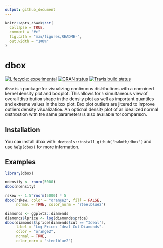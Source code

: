 ```yaml
---
output: github_document
---
```


<!-- README.md is generated from README.Rmd. Please edit that file -->

```r
knitr::opts_chunk$set(
  collapse = TRUE,
  comment = "#>",
  fig.path = "man/figures/README-",
  out.width = "100%"
)
```
# dbox

<!-- badges: start -->
[![Lifecycle: experimental](https://img.shields.io/badge/lifecycle-experimental-orange.svg)](https://www.tidyverse.org/lifecycle/#experimental)
[![CRAN status](https://www.r-pkg.org/badges/version/dbox)](https://cran.r-project.org/package=dbox)
[![Travis build status](https://travis-ci.org/hwkmth/dbox.svg?branch=master)](https://travis-ci.org/hwkmth/dbox)
<!-- badges: end -->

`dbox` is a package for visualizing continuous distributions with a combined kernel density plot and box plot. This allows for a simultaneous view of overall distribution shape in the density plot as well as important quantiles and extreme values in the box plot. Box plot outliers are jittered to improve outliers density visualization. An optional density plot of an idealized normal distribution with the same parameters is also available for comparison.

## Installation

You can install dbox with: `devtools::install_github('hwkmth/dbox')` and use `help(dbox)` for more information.

## Examples

```r
library(dbox)

ndensity <- rnorm(5000)
dbox(ndensity)

rskew <- 1.5^rnorm(5000) * 5
dbox(rskew, color = "orange2", fill = FALSE,
     normal = TRUE, color_norm = "steelblue2")

diamonds <- ggplot2::diamonds
diamonds$lprice <- log(diamonds$price)
dbox(diamonds$lprice[diamonds$cut == "Ideal"],
     label = "Log Price: Ideal Cut Diamonds",
     color = "orange2",
     normal = TRUE,
     color_norm = "steelblue2")
```
